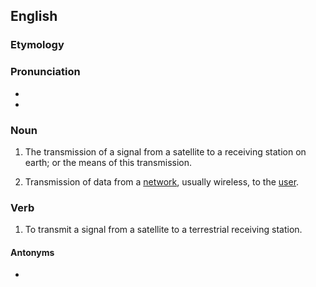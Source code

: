==English==
{{wikipedia}}

===Etymology===
{{prefix|en|down|link}}

===Pronunciation===
* {{IPA|en|/ˈdaʊnlɪŋk/}}
* {{hyph|en|down|link}}

===Noun===
{{en-noun}}

# {{lb|en|telecommunications}} The transmission of a signal from a satellite to a receiving station on earth; or the means of this transmission.
# {{lb|en|telecommunications}} Transmission of data from a [[network]], usually wireless, to the [[user]].

===Verb===
{{en-verb}}

# To transmit a signal from a satellite to a terrestrial receiving station.

====Antonyms====
* {{l|en|uplink}}